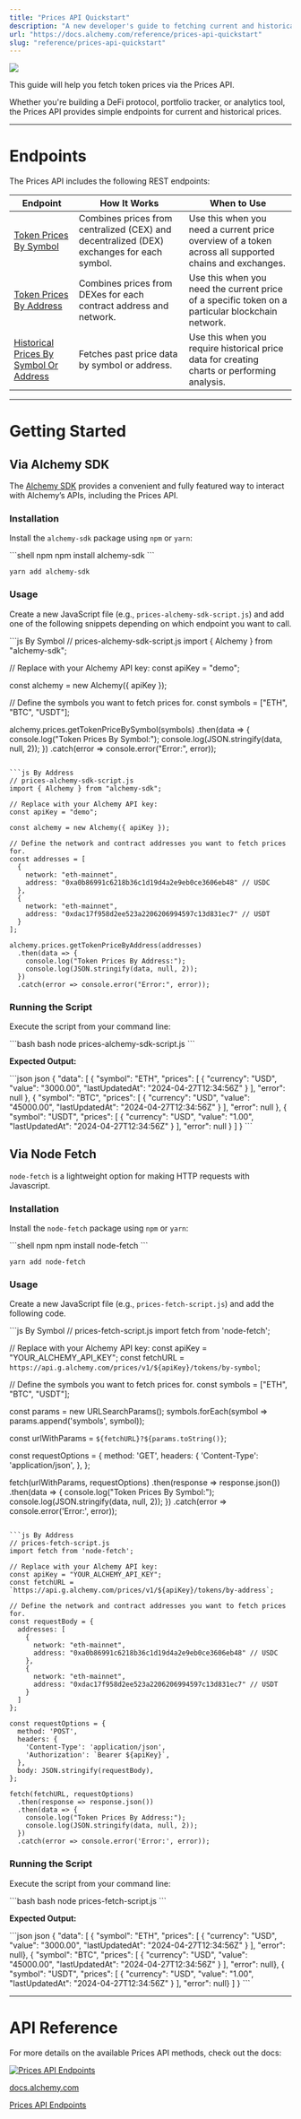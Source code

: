 ```yaml
---
title: "Prices API Quickstart"
description: "A new developer's guide to fetching current and historical token prices via the Prices API."
url: "https://docs.alchemy.com/reference/prices-api-quickstart"
slug: "reference/prices-api-quickstart"
---
```


![](44545db89e0d47c5d2a6d59273c05912afc0b0f965deb6119550e15218bfbc28-token-prices-api-banner.png)

This guide will help you fetch token prices via the Prices API.

Whether you're building a DeFi protocol, portfolio tracker, or analytics tool, the Prices API provides simple endpoints for current and historical prices.

***

# Endpoints

The Prices API includes the following REST endpoints:

| **Endpoint**                                                                     | **How It Works**                                                                          | **When to Use**                                                                                       |
| -------------------------------------------------------------------------------- | ----------------------------------------------------------------------------------------- | ----------------------------------------------------------------------------------------------------- |
| [Token Prices By Symbol](/reference/get-token-prices-by-symbol)                  | Combines prices from centralized (CEX) and decentralized (DEX) exchanges for each symbol. | Use this when you need a current price overview of a token across all supported chains and exchanges. |
| [Token Prices By Address](/reference/get-token-prices-by-address)                | Combines prices from DEXes for each contract address and network.                         | Use this when you need the current price of a specific token on a particular blockchain network.      |
| [Historical Prices By Symbol Or Address](/reference/get-historical-token-prices) | Fetches past price data by symbol or address.                                             | Use this when you require historical price data for creating charts or performing analysis.           |

***

# Getting Started

## Via Alchemy SDK

The [Alchemy SDK](https://github.com/alchemyplatform/alchemy-sdk-js) provides a convenient and fully featured way to interact with Alchemy’s APIs, including the Prices API.

### Installation

Install the `alchemy-sdk` package using `npm` or `yarn`:

<CodeGroup>
  ```shell npm
  npm install alchemy-sdk
  ```

  ```shell yarn
  yarn add alchemy-sdk
  ```
</CodeGroup>

### Usage

Create a new JavaScript file (e.g., `prices-alchemy-sdk-script.js`) and add one of the following snippets depending on which endpoint you want to call.

<CodeGroup>
  ```js By Symbol
  // prices-alchemy-sdk-script.js
  import { Alchemy } from "alchemy-sdk";

  // Replace with your Alchemy API key:
  const apiKey = "demo";

  const alchemy = new Alchemy({ apiKey });

  // Define the symbols you want to fetch prices for.
  const symbols = ["ETH", "BTC", "USDT"];

  alchemy.prices.getTokenPriceBySymbol(symbols)
    .then(data => {
      console.log("Token Prices By Symbol:");
      console.log(JSON.stringify(data, null, 2));
    })
    .catch(error => console.error("Error:", error));
  ```

  ```js By Address
  // prices-alchemy-sdk-script.js
  import { Alchemy } from "alchemy-sdk";

  // Replace with your Alchemy API key:
  const apiKey = "demo";

  const alchemy = new Alchemy({ apiKey });

  // Define the network and contract addresses you want to fetch prices for.
  const addresses = [
    {
      network: "eth-mainnet",
      address: "0xa0b86991c6218b36c1d19d4a2e9eb0ce3606eb48" // USDC
    },
    {
      network: "eth-mainnet",
      address: "0xdac17f958d2ee523a2206206994597c13d831ec7" // USDT
    }
  ];

  alchemy.prices.getTokenPriceByAddress(addresses)
    .then(data => {
      console.log("Token Prices By Address:");
      console.log(JSON.stringify(data, null, 2));
    })
    .catch(error => console.error("Error:", error));
  ```
</CodeGroup>

### Running the Script

Execute the script from your command line:

<CodeGroup>
  ```bash bash
  node prices-alchemy-sdk-script.js
  ```
</CodeGroup>

**Expected Output:**

<CodeGroup>
  ```json json
  {
    "data": [
      {
        "symbol": "ETH",
        "prices": [
          {
            "currency": "USD",
            "value": "3000.00",
            "lastUpdatedAt": "2024-04-27T12:34:56Z"
          }
        ],
        "error": null
      },
      {
        "symbol": "BTC",
        "prices": [
          {
            "currency": "USD",
            "value": "45000.00",
            "lastUpdatedAt": "2024-04-27T12:34:56Z"
          }
        ],
        "error": null
      },
      {
        "symbol": "USDT",
        "prices": [
          {
            "currency": "USD",
            "value": "1.00",
            "lastUpdatedAt": "2024-04-27T12:34:56Z"
          }
        ],
        "error": null
      }
    ]
  }
  ```
</CodeGroup>

## Via Node Fetch

`node-fetch` is a lightweight option for making HTTP requests with Javascript.

### Installation

Install the `node-fetch` package using `npm` or `yarn`:

<CodeGroup>
  ```shell npm
  npm install node-fetch
  ```

  ```shell yarn
  yarn add node-fetch
  ```
</CodeGroup>

### Usage

Create a new JavaScript file (e.g., `prices-fetch-script.js`) and add the following code.

<CodeGroup>
  ```js By Symbol
  // prices-fetch-script.js
  import fetch from 'node-fetch';

  // Replace with your Alchemy API key:
  const apiKey = "YOUR_ALCHEMY_API_KEY";
  const fetchURL = `https://api.g.alchemy.com/prices/v1/${apiKey}/tokens/by-symbol`;

  // Define the symbols you want to fetch prices for.
  const symbols = ["ETH", "BTC", "USDT"];

  const params = new URLSearchParams();
  symbols.forEach(symbol => params.append('symbols', symbol));

  const urlWithParams = `${fetchURL}?${params.toString()}`;

  const requestOptions = {
    method: 'GET',
    headers: {
      'Content-Type': 'application/json',
    },
  };

  fetch(urlWithParams, requestOptions)
    .then(response => response.json())
    .then(data => {
      console.log("Token Prices By Symbol:");
      console.log(JSON.stringify(data, null, 2));
    })
    .catch(error => console.error('Error:', error));
  ```

  ```js By Address
  // prices-fetch-script.js
  import fetch from 'node-fetch';

  // Replace with your Alchemy API key:
  const apiKey = "YOUR_ALCHEMY_API_KEY";
  const fetchURL = `https://api.g.alchemy.com/prices/v1/${apiKey}/tokens/by-address`;

  // Define the network and contract addresses you want to fetch prices for.
  const requestBody = {
    addresses: [
      {
        network: "eth-mainnet",
        address: "0xa0b86991c6218b36c1d19d4a2e9eb0ce3606eb48" // USDC
      },
      {
        network: "eth-mainnet",
        address: "0xdac17f958d2ee523a2206206994597c13d831ec7" // USDT
      }
    ]
  };

  const requestOptions = {
    method: 'POST',
    headers: {
      'Content-Type': 'application/json',
      'Authorization': `Bearer ${apiKey}`,
    },
    body: JSON.stringify(requestBody),
  };

  fetch(fetchURL, requestOptions)
    .then(response => response.json())
    .then(data => {
      console.log("Token Prices By Address:");
      console.log(JSON.stringify(data, null, 2));
    })
    .catch(error => console.error('Error:', error));
  ```
</CodeGroup>

### Running the Script

Execute the script from your command line:

<CodeGroup>
  ```bash bash
  node prices-fetch-script.js
  ```
</CodeGroup>

**Expected Output:**

<CodeGroup>
  ```json json
  {
    "data": [
      {
        "symbol": "ETH",
        "prices": [
          {
            "currency": "USD",
            "value": "3000.00",
            "lastUpdatedAt": "2024-04-27T12:34:56Z"
          }
        ],
        "error": null},
      {
        "symbol": "BTC",
        "prices": [
          {
            "currency": "USD",
            "value": "45000.00",
            "lastUpdatedAt": "2024-04-27T12:34:56Z"
          }
        ],
        "error": null},
      {
        "symbol": "USDT",
        "prices": [
          {
            "currency": "USD",
            "value": "1.00",
            "lastUpdatedAt": "2024-04-27T12:34:56Z"
          }
        ],
        "error": null}
    ]
  }
  ```
</CodeGroup>

***

# API Reference

For more details on the available Prices API methods, check out the docs:

[![Prices API Endpoints](8a6f996-small-alchemy-logo-black.png)](https://docs.alchemy.com/reference/prices-api)

[docs.alchemy.com](https://docs.alchemy.com/reference/prices-api)

[Prices API Endpoints](https://docs.alchemy.com/reference/prices-api)
